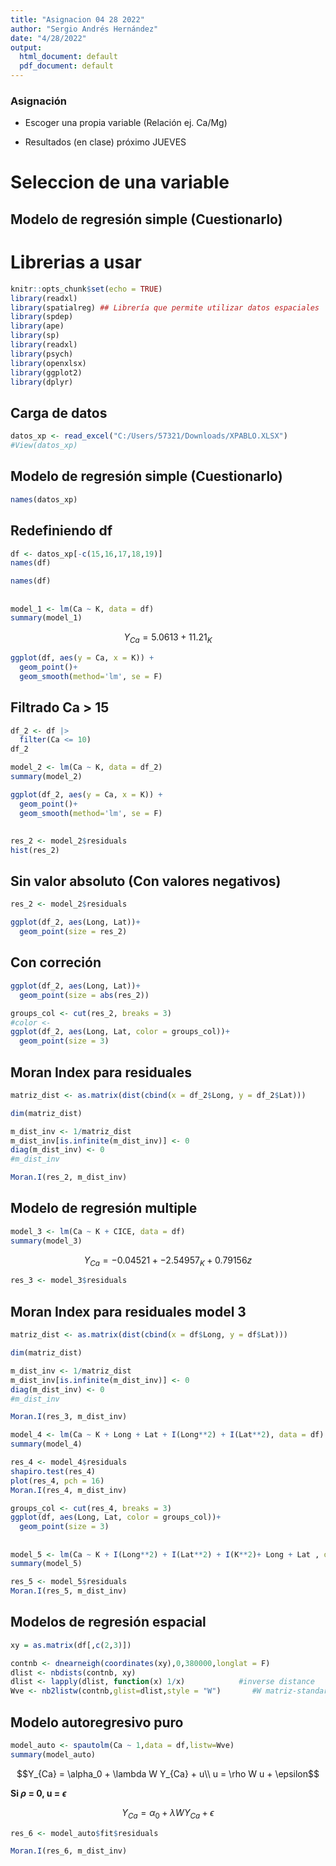 ---
title: "Asignacion 04 28 2022"
author: "Sergio Andrés Hernández"
date: "4/28/2022"
output:
  html_document: default
  pdf_document: default
---
### Asignación

* Escoger una propia variable (Relación ej. Ca/Mg)

* Resultados (en clase) próximo JUEVES

##########################################################################

# Seleccion de una variable

## Modelo de regresión simple (Cuestionarlo)


# Librerias a usar
```{r setup, include=FALSE, warning=FALSE, message=FALSE}
knitr::opts_chunk$set(echo = TRUE)
library(readxl)
library(spatialreg) ## Librería que permite utilizar datos espaciales
library(spdep)
library(ape)
library(sp)
library(readxl)
library(psych) 
library(openxlsx)
library(ggplot2)
library(dplyr)
```

## Carga de datos

```{r}

datos_xp <- read_excel("C:/Users/57321/Downloads/XPABLO.XLSX")
#View(datos_xp)
```

## Modelo de regresión simple (Cuestionarlo)

```{r}
names(datos_xp)
```

## Redefiniendo df

```{r}
df <- datos_xp[-c(15,16,17,18,19)]
names(df)
```

```{r}
names(df)
```

## 

```{r}
model_1 <- lm(Ca ~ K, data = df) 
summary(model_1)
```

$$Y_{Ca} = 5.0613 + 11.21_{K}$$

```{r}
ggplot(df, aes(y = Ca, x = K)) +
  geom_point()+
  geom_smooth(method='lm', se = F)
```

## Filtrado Ca > 15

```{r}
df_2 <- df |>
  filter(Ca <= 10)
df_2
```

```{r}
model_2 <- lm(Ca ~ K, data = df_2) 
summary(model_2)
```

```{r}
ggplot(df_2, aes(y = Ca, x = K)) +
  geom_point()+
  geom_smooth(method='lm', se = F)
```

## 

```{r}
res_2 <- model_2$residuals
hist(res_2)
```

## Sin valor absoluto (Con valores negativos)
```{r}
res_2 <- model_2$residuals

ggplot(df_2, aes(Long, Lat))+
  geom_point(size = res_2)
```

## Con correción

```{r}
ggplot(df_2, aes(Long, Lat))+
  geom_point(size = abs(res_2))
```

```{r}
groups_col <- cut(res_2, breaks = 3)
#color <- 
ggplot(df_2, aes(Long, Lat, color = groups_col))+
  geom_point(size = 3)
```

## Moran Index para residuales 

```{r}
matriz_dist <- as.matrix(dist(cbind(x = df_2$Long, y = df_2$Lat)))

dim(matriz_dist)
```

```{r}
m_dist_inv <- 1/matriz_dist
m_dist_inv[is.infinite(m_dist_inv)] <- 0
diag(m_dist_inv) <- 0
#m_dist_inv
```

```{r}
Moran.I(res_2, m_dist_inv) 
```

## Modelo de regresión multiple

```{r}
model_3 <- lm(Ca ~ K + CICE, data = df)
summary(model_3)
```

$$Y_{Ca} = -0.04521 + -2.54957_{K} + 0.79156z$$

```{r}
res_3 <- model_3$residuals
```

## Moran Index para residuales model 3

```{r}
matriz_dist <- as.matrix(dist(cbind(x = df$Long, y = df$Lat)))

dim(matriz_dist)
```

```{r}
m_dist_inv <- 1/matriz_dist
m_dist_inv[is.infinite(m_dist_inv)] <- 0
diag(m_dist_inv) <- 0
#m_dist_inv
```

```{r}
Moran.I(res_3, m_dist_inv) 
```


```{r}
model_4 <- lm(Ca ~ K + Long + Lat + I(Long**2) + I(Lat**2), data = df) #datos georrefenciados
summary(model_4)
```

```{r}
res_4 <- model_4$residuals
shapiro.test(res_4)
plot(res_4, pch = 16)
Moran.I(res_4, m_dist_inv) 
```

```{r}
groups_col <- cut(res_4, breaks = 3)
ggplot(df, aes(Long, Lat, color = groups_col))+
  geom_point(size = 3)
```

## 

```{r}
model_5 <- lm(Ca ~ K + I(Long**2) + I(Lat**2) + I(K**2)+ Long + Lat , data = df) #datos georrefenciados
summary(model_5)
```
```{r}
res_5 <- model_5$residuals
Moran.I(res_5, m_dist_inv) 
```

## Modelos de regresión espacial

```{r}
xy = as.matrix(df[,c(2,3)])
```

```{r}
contnb <- dnearneigh(coordinates(xy),0,380000,longlat = F)
dlist <- nbdists(contnb, xy)
dlist <- lapply(dlist, function(x) 1/x)            #inverse distance
Wve <- nb2listw(contnb,glist=dlist,style = "W")       #W matriz-standarized
```

## Modelo autoregresivo puro

```{r}
model_auto <- spautolm(Ca ~ 1,data = df,listw=Wve)
summary(model_auto)
```

$$Y_{Ca} = \alpha_0 + \lambda W Y_{Ca} + u\\
u = \rho W u + \epsilon$$

**Si $\rho$ = 0, u = $\epsilon$**

$$Y_{Ca} = \alpha_0 + \lambda W Y_{Ca} + \epsilon$$

```{r}
res_6 <- model_auto$fit$residuals
```

```{r}
Moran.I(res_6, m_dist_inv)
```

